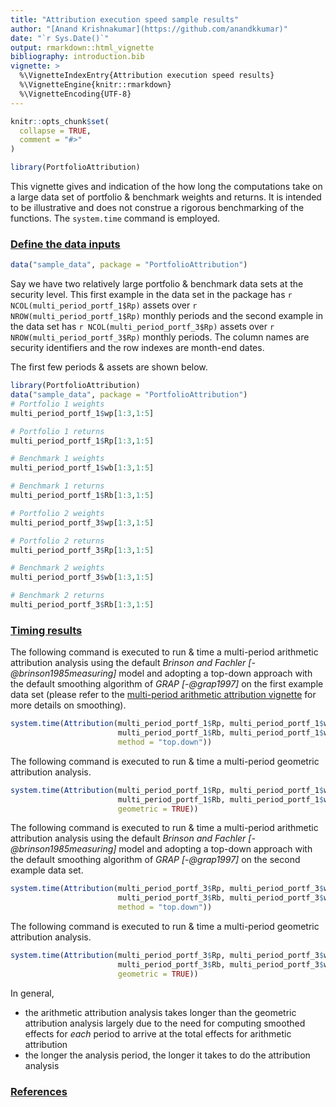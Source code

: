 ```yaml
---
title: "Attribution execution speed sample results"
author: "[Anand Krishnakumar](https://github.com/anandkkumar)"
date: "`r Sys.Date()`"
output: rmarkdown::html_vignette
bibliography: introduction.bib
vignette: >
  %\VignetteIndexEntry{Attribution execution speed results}
  %\VignetteEngine{knitr::rmarkdown}
  %\VignetteEncoding{UTF-8}
---
```


```r
knitr::opts_chunk$set(
  collapse = TRUE,
  comment = "#>"
)

library(PortfolioAttribution)
```

This vignette gives and indication of the how long the computations take on a large data set of portfolio & benchmark weights and returns. It is intended to be illustrative and does not construe a rigorous benchmarking of the functions. The `system.time` command is employed.

### <ins>Define the data inputs</ins>

```r
data("sample_data", package = "PortfolioAttribution")
```

Say we have two relatively large portfolio & benchmark data sets at the security level. This first example in the data set in the package has `r NCOL(multi_period_portf_1$Rp)` assets over `r NROW(multi_period_portf_1$Rp)` monthly periods and the second example in the data set has `r NCOL(multi_period_portf_3$Rp)` assets over `r NROW(multi_period_portf_3$Rp)` monthly periods. The column names are security identifiers and the row indexes are month-end dates.

The first few periods & assets are shown below.

```r
library(PortfolioAttribution)
data("sample_data", package = "PortfolioAttribution")
# Portfolio 1 weights
multi_period_portf_1$wp[1:3,1:5]

# Portfolio 1 returns
multi_period_portf_1$Rp[1:3,1:5]

# Benchmark 1 weights
multi_period_portf_1$wb[1:3,1:5]

# Benchmark 1 returns
multi_period_portf_1$Rb[1:3,1:5]

# Portfolio 2 weights
multi_period_portf_3$wp[1:3,1:5]

# Portfolio 2 returns
multi_period_portf_3$Rp[1:3,1:5]

# Benchmark 2 weights
multi_period_portf_3$wb[1:3,1:5]

# Benchmark 2 returns
multi_period_portf_3$Rb[1:3,1:5]
```

### <ins>Timing results</ins>

The following command is executed to run & time a multi-period arithmetic attribution analysis using the default _Brinson and Fachler [-@brinson1985measuring]_ model and adopting a top-down approach with the default smoothing algorithm of _GRAP [-@grap1997]_ on the first example data set (please refer to the [multi-period arithmetic attribution vignette](multi-period-arithmetic.html) for more details on smoothing).

```r
system.time(Attribution(multi_period_portf_1$Rp, multi_period_portf_1$wp, 
                        multi_period_portf_1$Rb, multi_period_portf_1$wb, 
                        method = "top.down"))
```


The following command is executed to run & time a multi-period geometric attribution analysis.

```r
system.time(Attribution(multi_period_portf_1$Rp, multi_period_portf_1$wp, 
                        multi_period_portf_1$Rb, multi_period_portf_1$wb, 
                        geometric = TRUE))
```

The following command is executed to run & time a multi-period arithmetic attribution analysis using the default _Brinson and Fachler [-@brinson1985measuring]_ model and adopting a top-down approach with the default smoothing algorithm of _GRAP [-@grap1997]_ on the second example data set.

```r
system.time(Attribution(multi_period_portf_3$Rp, multi_period_portf_3$wp, 
                        multi_period_portf_3$Rb, multi_period_portf_3$wb, 
                        method = "top.down"))
```

The following command is executed to run & time a multi-period geometric attribution analysis.

```r
system.time(Attribution(multi_period_portf_3$Rp, multi_period_portf_3$wp, 
                        multi_period_portf_3$Rb, multi_period_portf_3$wb, 
                        geometric = TRUE))
```

In general,

* the arithmetic attribution analysis takes longer than the geometric attribution analysis largely due to the need for computing smoothed effects for _each_ period to arrive at the total effects for arithmetic attribution
* the longer the analysis period, the longer it takes to do the attribution analysis

### <ins>References</ins>
